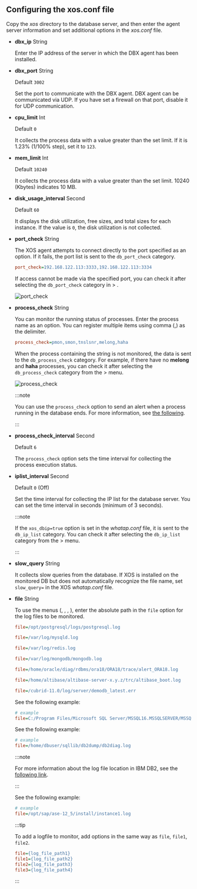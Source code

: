 ## Configuring the xos.conf file

Copy the _xos_ directory to the database server, and then enter the agent server information and set additional options in the *xos.conf* file.

- **dbx_ip** <span class='type'>String</span>

  Enter the IP address of the server in which the DBX agent has been installed.  

- **dbx_port** <span class='type'>String</span>

  Default `3002`

  Set the port to communicate with the DBX agent. DBX agent can be communicated via UDP. If you have set a firewall on that port, disable it for UDP communication.  

- **cpu_limit** <span class='type'>Int</span>

  Default `0`

  It collects the process data with a value greater than the set limit. If it is 1.23% (1/100% step), set it to `123`.  

- **mem_limit** <span class='type'>Int</span>

  Default `10240`

  It collects the process data with a value greater than the set limit. 10240 (Kbytes) indicates 10 MB.

- **disk_usage_interval** <span class='type'>Second</span>

  Default `60`

  It displays the disk utilization, free sizes, and total sizes for each instance. If the value is `0`, the disk utilization is not collected.

- **port_check** <span class='type'>String</span>

  The XOS agent attempts to connect directly to the port specified as an option. If it fails, the port list is sent to the `db_port_check` category.

  ```ini title="xos.conf"
  port_check=192.168.122.113:3333,192.168.122.113:3334
  ```

  If access cannot be made via the specified port, you can check it after selecting the `db_port_check` category in <Cmdname sid="side_analysis" className="uitext" /> &gt; <Cmdname sid="side_metricsSearch" className="uitext" />.

  ![port_check](/img/db-xos-conf-port-check-metrics.png)

- **process_check** <span class='type'>String</span>

  You can monitor the running status of processes. Enter the process name as an option. You can register multiple items using comma (,) as the delimiter.

  ```ini title='xos.conf'
  process_check=pmon,smon,tnslsnr,melong,haha
  ```

  When the process containing the string is not monitored, the data is sent to the `db_process_check` category. For example, if there have no **melong** and **haha** processes, you can check it after selecting the `db_process_check` category from the <Cmdname sid="side_analysis" className="uitext" /> &gt; <Cmdname sid="side_metricsSearch" className="uitext" /> menu.

  ![process_check](/img/db-xos-conf-process-check-metrics.png)

  :::note

  You can use the `process_check` option to send an alert when a process running in the database ends. For more information, see [the following](../best-practice-guides/set-db-metric-warning-notice).

  :::

- **process_check_interval** <span class='type'>Second</span>

  Default `6`

  The `process_check` option sets the time interval for collecting the process execution status.

- **iplist_interval** <span class='type'>Second</span>

  Default `0` (Off)

  Set the time interval for collecting the IP list for the database server. You can set the time interval in seconds (minimum of 3 seconds).

  :::note

  If the `xos_dbip=true` option is set in the *whatap.conf* file, it is sent to the `db_ip_list` category. You can check it after selecting the `db_ip_list` category from the <Cmdname sid="side_analysis" className="uitext" /> &gt; <Cmdname sid="side_metricsSearch" className="uitext" /> menu.

  :::

<InDoc product='mysql,postgresql'>

- **slow_query** <span class='type'>String</span>

  It collects slow queries from the database. If XOS is installed on the monitored DB but does not automatically recognize the file name, set `slow_query=` in the XOS *whatap.conf* file.

</InDoc>

<InDoc product="postgresql,mysql,redis,mongodb,oracle,altibase,cubrid,mssql,db2,sapase">

- **file** <span class='type'>String</span>

  To use the <Cmdname sid="side_log" className="uitext" /> menus (<Cmdname sid="side_logTail" className="uitext" />, <Cmdname sid="side_logExplorer" className="uitext" />, <Cmdname sid="side_logSearch" className="uitext" />, <Cmdname sid="side_logSetting" className="uitext" />), enter the absolute path in the `file` option for the log files to be monitored.

  <InDoc product='postgresql'>

  ```ini title='xos.conf'
  file=/opt/postgresql/logs/postgresql.log
  ```

  </InDoc>
  <InDoc product='mysql'>

  ```ini title='xos.conf'
  file=/var/log/mysqld.log
  ```

  </InDoc>
  <InDoc product='redis'>

  ```ini title='xos.conf'
  file=/var/log/redis.log
  ```

  </InDoc>
  <InDoc product='mongodb'>

  ```ini title='xos.conf'
  file=/var/log/mongodb/mongodb.log
  ```

  </InDoc>

  <InDoc product='oracle'>

  ```ini title='xos.conf'
  file=/home/oracle/diag/rdbms/ora18/ORA18/trace/alert_ORA18.log
  ```

  </InDoc>

  <InDoc product='altibase'>

  ```ini title='xos.conf'
  file=/home/altibase/altibase-server-x.y.z/trc/altibase_boot.log
  ```

  </InDoc>

  <InDoc product="cubrid">

  ```ini title='xos.conf'
  file=/cubrid-11.0/log/server/demodb_latest.err
  ```

  </InDoc>

  <InDoc product='mssql'>

  See the following example:

  ```ini title='xos.conf'
  # example
  file=C:/Program Files/Microsoft SQL Server/MSSQL16.MSSQLSERVER/MSSQL/Log/ERRORLOG
  ```

  </InDoc>

  <InDoc product='db2'>

  See the following example:

  ```ini title='xos.conf'
  # example
  file=/home/dbuser/sqllib/db2dump/db2diag.log
  ```

  :::note

  For more information about the log file location in IBM DB2, see the [following link](https://www.ibm.com/docs/db2/11.1?topic=parameters-logpath-location-log-files).

  :::

  </InDoc>

  <InDoc product='sapase'>

  See the following example:

  ```ini title='xos.conf'
  # example
  file=/opt/sap/ase-12_5/install/instance1.log
  ```

  </InDoc>

  :::tip

  To add a logfile to monitor, add options in the same way as `file`, `file1`, `file2`.

  ```ini title="xos.conf"
  file={log_file_path1}
  file1={log_file_path2}
  file2={log_file_path3}
  file3={log_file_path4}
  ```

  :::

</InDoc>
